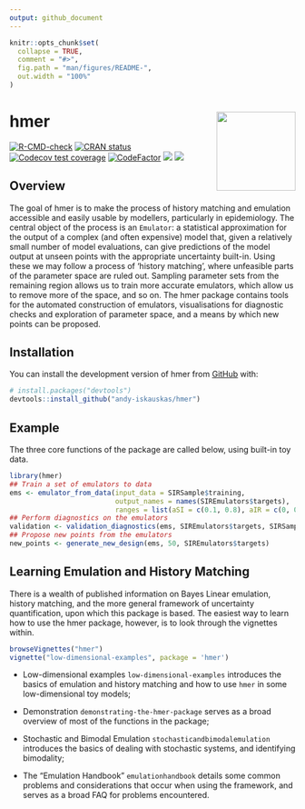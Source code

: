 ```yaml
---
output: github_document
---
```


<!-- README.md is generated from README.Rmd. Please edit that file -->

```r
knitr::opts_chunk$set(
  collapse = TRUE,
  comment = "#>",
  fig.path = "man/figures/README-",
  out.width = "100%"
)
```

# hmer <img src="man/figures/logo.png" align="right" height="139" />

<!-- badges: start -->
[![R-CMD-check](https://github.com/andy-iskauskas/hmer/actions/workflows/R-CMD-check.yaml/badge.svg)](https://github.com/andy-iskauskas/hmer/actions/workflows/R-CMD-check.yaml)
[![CRAN status](https://www.r-pkg.org/badges/version/hmer)](https://CRAN.R-project.org/package=hmer)
[![Codecov test coverage](https://codecov.io/gh/andy-iskauskas/hmer/branch/master/graph/badge.svg)](https://app.codecov.io/gh/andy-iskauskas/hmer?branch=master)
[![CodeFactor](https://www.codefactor.io/repository/github/hmer/hmer/badge)](https://www.codefactor.io/repository/github/hmer/hmer)
[![](http://cranlogs.r-pkg.org/badges/grand-total/hmer?color=blue)](https://cran.r-project.org/package=hmer)
[![](http://cranlogs.r-pkg.org/badges/last-week/hmer?color=yellow)](https://cran.r-project.org/package=hmer)
<!-- badges: end -->

## Overview

The goal of hmer is to make the process of history matching and emulation accessible and easily usable by modellers, particularly in epidemiology. The central object of the process is an `Emulator`: a statistical approximation for the output of a complex (and often expensive) model that, given a relatively small number of model evaluations, can give predictions of the model output at unseen points with the appropriate uncertainty built-in. Using these we may follow a process of 'history matching', where unfeasible parts of the parameter space are ruled out. Sampling parameter sets from the remaining region allows us to train more accurate emulators, which allow us to remove more of the space, and so on. The hmer package contains tools for the automated construction of emulators, visualisations for diagnostic checks and exploration of parameter space, and a means by which new points can be proposed.

## Installation

You can install the development version of hmer from [GitHub](https://github.com/) with:

``` r
# install.packages("devtools")
devtools::install_github("andy-iskauskas/hmer")
```

## Example

The three core functions of the package are called below, using built-in toy data.


```r
library(hmer)
## Train a set of emulators to data
ems <- emulator_from_data(input_data = SIRSample$training,
                          output_names = names(SIREmulators$targets),
                          ranges = list(aSI = c(0.1, 0.8), aIR = c(0, 0.5), aSR = c(0, 0.05)))
## Perform diagnostics on the emulators
validation <- validation_diagnostics(ems, SIREmulators$targets, SIRSample$validation, plt = FALSE)
## Propose new points from the emulators
new_points <- generate_new_design(ems, 50, SIREmulators$targets)
```

## Learning Emulation and History Matching

There is a wealth of published information on Bayes Linear emulation, history matching, and the more general framework of uncertainty quantification, upon which this package is based. The easiest way to learn how to use the hmer package, however, is to look through the vignettes within.

```r
browseVignettes("hmer")
vignette("low-dimensional-examples", package = 'hmer')
```

- Low-dimensional examples `low-dimensional-examples` introduces the basics of emulation and history matching and how to use `hmer` in some low-dimensional toy models;

- Demonstration `demonstrating-the-hmer-package` serves as a broad overview of most of the functions in the package;

- Stochastic and Bimodal Emulation `stochasticandbimodalemulation` introduces the basics of dealing with stochastic systems, and identifying bimodality;

- The "Emulation Handbook" `emulationhandbook` details some common problems and considerations that occur when using the framework, and serves as a broad FAQ for problems encountered.

